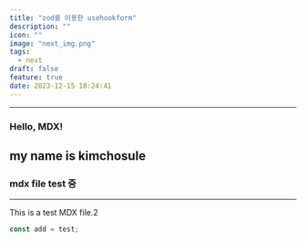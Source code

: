 ```yaml
---
title: "zod를 이용한 usehookform"
description: ""
icon: ""
image: "next_img.png"
tags:
  - next
draft: false
feature: true
date: 2023-12-15 18:24:41
---
```


---

### Hello, MDX!

## my name is kimchosule

### mdx file test 중

---

This is a test MDX file.2

```js
const add = test;
```
